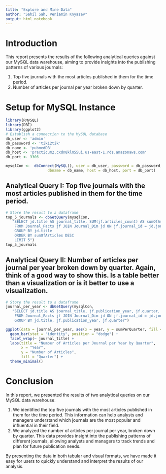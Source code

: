 ```yaml
---
title: "Explore and Mine Data"
author: "Sahil Sah, Veniamin Knyazev"
output: html_notebook
---
```



# Introduction

This report presents the results of the following analytical queries against our MySQL data warehouse, aiming to provide insights into the publishing patterns of various journals:

1. Top five journals with the most articles published in them for the time period.
2. Number of articles per journal per year broken down by quarter.


# Setup for MySQL Instance

```r
library(RMySQL)
library(DBI)
library(ggplot2)
# Establish a connection to the MySQL database
db_user <- 'admin'
db_password <- 'tik12tik'
db_name <- 'pubmedDB'
db_host <- 'practicum2.cxdn8klm55ui.us-east-1.rds.amazonaws.com'
db_port <- 3306

mysqlCon <-  dbConnect(MySQL(), user = db_user, password = db_password,
                   dbname = db_name, host = db_host, port = db_port)
```

## Analytical Query I: Top five journals with the most articles published in them for the time period.

```r
# Store the result to a dataframe
top_5_journals <- dbGetQuery(mysqlCon, 
   "SELECT jd.title AS journal_title, SUM(jf.articles_count) AS sumOfArticles
    FROM Journal_Facts jf JOIN Journal_Dim jd ON jf.journal_id = jd.journal_id
    GROUP BY jd.title
    ORDER BY sumOfArticles DESC
    LIMIT 5")
top_5_journals
```




## Analytical Query II: Number of articles per journal per year broken down by quarter. Again, think of a good way to show this. Is a table better than a visualization or is it better to use a visualization.
```r
# Store the result to a dataframe
journal_per_year <- dbGetQuery(mysqlCon, 
   "SELECT jd.title AS journal_title, jf.publication_year, jf.quarter, SUM(jf.articles_count) AS sumPerQuarter
    FROM Journal_Facts jf JOIN Journal_Dim jd ON jf.journal_id = jd.journal_id
    GROUP BY jd.title, jf.publication_year, jf.quarter")

```








```r
ggplot(data = journal_per_year, aes(x = year, y = sumPerQuarter, fill = factor(quarter))) +
  geom_bar(stat = "identity", position = "dodge") +
  facet_wrap(~ journal_title) +
  labs(title = "Number of Articles per Journal per Year by Quarter",
       x = "Year",
       y = "Number of Articles",
       fill = "Quarter") +
  theme_minimal()

```


# Conclusion

In this report, we presented the results of two analytical queries on our MySQL data warehouse:

1. We identified the top five journals with the most articles published in them for the time period. This information can help analysts and managers understand which journals are the most popular and influential in their field.
2. We analyzed the number of articles per journal per year, broken down by quarter. This data provides insight into the publishing patterns of different journals, allowing analysts and managers to track trends and plan for future publication needs.

By presenting the data in both tabular and visual formats, we have made it easy for users to quickly understand and interpret the results of our analysis.

